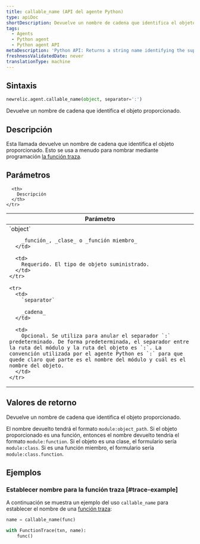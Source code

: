 ```yaml
---
title: callable_name (API del agente Python)
type: apiDoc
shortDescription: Devuelve un nombre de cadena que identifica el objeto proporcionado.
tags:
  - Agents
  - Python agent
  - Python agent API
metaDescription: 'Python API: Returns a string name identifying the supplied object.'
freshnessValidatedDate: never
translationType: machine
---
```


## Sintaxis

```py
newrelic.agent.callable_name(object, separator=':')
```

Devuelve un nombre de cadena que identifica el objeto proporcionado.

## Descripción

Esta llamada devuelve un nombre de cadena que identifica el objeto proporcionado. Esto se usa a menudo para nombrar mediante programación [la función traza](/docs/agents/python-agent/python-agent-api/function_trace).

## Parámetros

<table>
  <thead>
    <tr>
      <th width="25%">
        Parámetro
      </th>

      <th>
        Descripción
      </th>
    </tr>
  </thead>

  <tbody>
    <tr>
      <td>
        `object`

        _función_, _clase_ o _función miembro_
      </td>

      <td>
        Requerido. El tipo de objeto suministrado.
      </td>
    </tr>

    <tr>
      <td>
        `separator`

        _cadena_
      </td>

      <td>
        Opcional. Se utiliza para anular el separador `:` predeterminado. De forma predeterminada, el separador entre la ruta del módulo y la ruta del objeto es `:`. La convención utilizada por el agente Python es `:` para que quede claro qué parte es el nombre del módulo y cuál es el nombre del objeto.
      </td>
    </tr>
  </tbody>
</table>

## Valores de retorno

Devuelve un nombre de cadena que identifica el objeto proporcionado.

El nombre devuelto tendrá el formato `module:object_path`. Si el objeto proporcionado es una función, entonces el nombre devuelto tendría el formato `module:function`. Si el objeto es una clase, el formulario sería `module:class`. Si es una función miembro, el formulario sería `module:class.function`.

## Ejemplos

### Establecer nombre para la función traza [#trace-example]

A continuación se muestra un ejemplo del uso `callable_name` para establecer el nombre de una [función traza](/docs/agents/python-agent/python-agent-api/function_trace):

```py
name = callable_name(func)

with FunctionTrace(txn, name):
    func()
```
